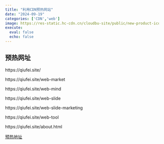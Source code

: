 ```yaml
---
title: "利用CDN预热网站"
date: "2024-09-19"
categories: ['CDN','web']
image: https://res-static.hc-cdn.cn/cloudbu-site/public/new-product-icon/ContentDeliveryEdgeComputing/CDN.png
execute:
  eval: false
  echo: false
---
```


## 预热网址
<!-- CDN预热刷新时，首页地址最后必须加上 `/`，否则会报错。 -->
https://qiufei.site/

https://qiufei.site/web-market

https://qiufei.site/web-mind

https://qiufei.site/web-slide

https://qiufei.site/web-slide-marketing

https://qiufei.site/web-tool

https://qiufei.site/about.html


[预热地址](https://console.huaweicloud.com/cdn/?agencyId=06297981498025c71fd2c00717b147e5&region=ap-southeast-2&locale=zh-cn#/cdn/cgw/refresh)